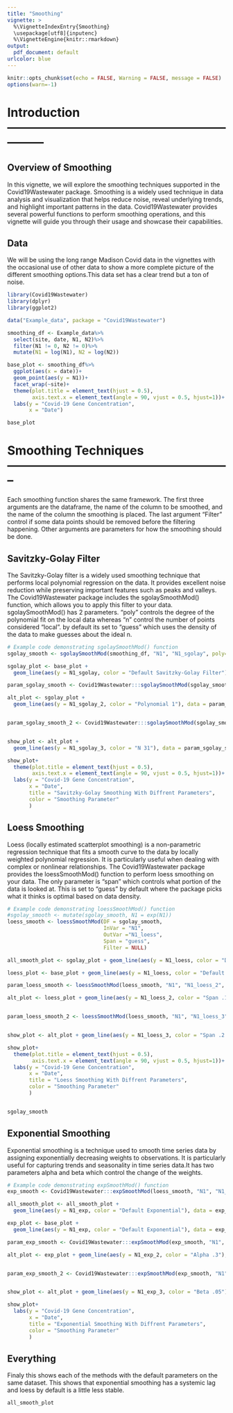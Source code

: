 ```yaml
---
title: "Smoothing"
vignette: >
  %\VignetteIndexEntry{Smoothing}
  \usepackage[utf8]{inputenc}
  %\VignetteEngine{knitr::rmarkdown}
output:
  pdf_document: default
urlcolor: blue
---
```


```r
knitr::opts_chunk$set(echo = FALSE, Warning = FALSE, message = FALSE)
options(warn=-1)
```

# Introduction ---------------------------------------------------------------

## Overview of Smoothing
In this vignette, we will explore the smoothing techniques supported in the Covid19Wastewater package. Smoothing is a widely used technique in data analysis and visualization that helps reduce noise, reveal underlying trends, and highlight important patterns in the data. Covid19Wastewater provides several powerful functions to perform smoothing operations, and this vignette will guide you through their usage and showcase their capabilities.

## Data
We will be using the long range Madison Covid data in the vignettes with the occasional use of other data to show a more complete picture of the different smoothing options.This data set has a clear trend but a ton of noise.

```r
library(Covid19Wastewater)
library(dplyr)
library(ggplot2)

data("Example_data", package = "Covid19Wastewater")

smoothing_df <- Example_data%>%
  select(site, date, N1, N2)%>%
  filter(N1 != 0, N2 != 0)%>%
  mutate(N1 = log(N1), N2 = log(N2))

base_plot <- smoothing_df%>%
  ggplot(aes(x = date))+
  geom_point(aes(y = N1))+
  facet_wrap(~site)+
  theme(plot.title = element_text(hjust = 0.5),
        axis.text.x = element_text(angle = 90, vjust = 0.5, hjust=1))+
  labs(y = "Covid-19 Gene Concentration",
       x = "Date")

base_plot
```

# Smoothing Techniques --------------------------------------------------------
Each smoothing function shares the same framework. The first three arguments are the dataframe, the name of the column to be smoothed, and the name of the column the smoothing is placed. The last argument "Filter" control if some data points should be removed before the filtering happening. Other arguments are parameters for how the smoothing should be done.




## Savitzky-Golay Filter
The Savitzky-Golay filter is a widely used smoothing technique that performs local polynomial regression on the data. It provides excellent noise reduction while preserving important features such as peaks and valleys. The Covid19Wastewater package includes the sgolaySmoothMod() function, which allows you to apply this filter to your data. sgolaySmoothMod() has 2 parameters. "poly" controls the degree of the polynomial fit on the local data whereas "n" control the number of points considered "local". by default its set to "guess" which uses the density of the data to make guesses about the ideal n.
```r
# Example code demonstrating sgolaySmoothMod() function
sgolay_smooth <- sgolaySmoothMod(smoothing_df, "N1", "N1_sgolay", poly=5,n="guess", Filter = NULL)

sgolay_plot <- base_plot + 
  geom_line(aes(y = N1_sgolay, color = "Default Savitzky-Golay Filter"), data = sgolay_smooth, linewidth = 1.25)

param_sgolay_smooth <- Covid19Wastewater:::sgolaySmoothMod(sgolay_smooth, "N1", "N1_sgolay_2", poly=2, n = "guess", Filter = NULL)

alt_plot <- sgolay_plot + 
  geom_line(aes(y = N1_sgolay_2, color = "Polynomial 1"), data = param_sgolay_smooth, linewidth = 1.25)


param_sgolay_smooth_2 <- Covid19Wastewater:::sgolaySmoothMod(sgolay_smooth, "N1", "N1_sgolay_3", poly = 5, n = 31, Filter = NULL)


show_plot <- alt_plot + 
  geom_line(aes(y = N1_sgolay_3, color = "N 31"), data = param_sgolay_smooth_2, linewidth = 1.25)

show_plot+
  theme(plot.title = element_text(hjust = 0.5),
        axis.text.x = element_text(angle = 90, vjust = 0.5, hjust=1))+
  labs(y = "Covid-19 Gene Concentration",
       x = "Date",
       title = "Savitzky-Golay Smoothing With Diffrent Parameters",
       color = "Smoothing Parameter"
       )
```

## Loess Smoothing
Loess (locally estimated scatterplot smoothing) is a non-parametric regression technique that fits a smooth curve to the data by locally weighted polynomial regression. It is particularly useful when dealing with complex or nonlinear relationships. The Covid19Wastewater package provides the loessSmoothMod() function to perform loess smoothing on your data. The only parameter is "span" which controls what portion of the data is looked at. This is set to "guess" by default where the package picks what it thinks is optimal based on data density.

```r
# Example code demonstrating loessSmoothMod() function
#sgolay_smooth <- mutate(sgolay_smooth, N1 = exp(N1))
loess_smooth <- loessSmoothMod(DF = sgolay_smooth,
                               InVar = "N1",
                               OutVar ="N1_loess",
                               Span = "guess",
                               Filter = NULL)

all_smooth_plot <- sgolay_plot + geom_line(aes(y = N1_loess, color = "Default Loess"), data = loess_smooth, size = 1.25)

loess_plot <- base_plot + geom_line(aes(y = N1_loess, color = "Default Loess"), data = loess_smooth, size = 1.25)

param_loess_smooth <- loessSmoothMod(loess_smooth, "N1", "N1_loess_2", Span = .1, Filter = NULL)

alt_plot <- loess_plot + geom_line(aes(y = N1_loess_2, color = "Span .1 Loess"), data = param_loess_smooth, size = 1.25)


param_loess_smooth_2 <- loessSmoothMod(loess_smooth, "N1", "N1_loess_3", Span= .2, Filter = NULL)


show_plot <- alt_plot + geom_line(aes(y = N1_loess_3, color = "Span .2 Loess"), data = param_loess_smooth_2, size = 1.25)

show_plot+
  theme(plot.title = element_text(hjust = 0.5),
        axis.text.x = element_text(angle = 90, vjust = 0.5, hjust=1))+
  labs(y = "Covid-19 Gene Concentration",
       x = "Date",
       title = "Loess Smoothing With Diffrent Parameters",
       color = "Smoothing Parameter"
       )


sgolay_smooth

```



## Exponential Smoothing
Exponential smoothing is a technique used to smooth time series data by assigning exponentially decreasing weights to observations. It is particularly useful for capturing trends and seasonality in time series data.It has two parameters alpha and beta which control the change of the weights.

```r
# Example code demonstrating expSmoothMod() function
exp_smooth <- Covid19Wastewater:::expSmoothMod(loess_smooth, "N1", "N1_exp", Filter = NULL)

all_smooth_plot <- all_smooth_plot + 
  geom_line(aes(y = N1_exp, color = "Default Exponential"), data = exp_smooth, size = 1.25)

exp_plot <- base_plot + 
  geom_line(aes(y = N1_exp, color = "Default Exponential"), data = exp_smooth, size = 1.25)

param_exp_smooth <- Covid19Wastewater:::expSmoothMod(exp_smooth, "N1", "N1_exp_2", alpha = .3, Filter = NULL)

alt_plot <- exp_plot + geom_line(aes(y = N1_exp_2, color = "Alpha .3"), data = param_exp_smooth, size = 1.25)


param_exp_smooth_2 <- Covid19Wastewater:::expSmoothMod(exp_smooth, "N1", "N1_exp_3", beta = .05, Filter = NULL)


show_plot <- alt_plot + geom_line(aes(y = N1_exp_3, color = "Beta .05"), data = param_exp_smooth_2, size = 1.25)

show_plot+
  labs(y = "Covid-19 Gene Concentration",
       x = "Date",
       title = "Exponential Smoothing With Diffrent Parameters",
       color = "Smoothing Parameter"
       )
```
## Everything

Finaly this shows each of the methods with the default parameters on the same dataset. This shows that exponential smoothing has a systemic lag and loess by default is a little less stable.
```r
all_smooth_plot
```